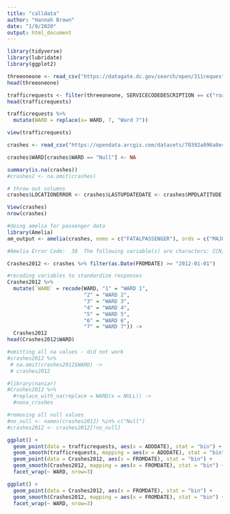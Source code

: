 ```yaml
---
title: "calldata"
author: "Hannah Brown"
date: "1/9/2020"
output: html_document
---
```


```r
library(tidyverse)
library(lubridate)
library(ggplot2)
```


```r
threeoneone <- read_csv("https://datagate.dc.gov/search/open/311requests?daterange=8years&details=true&format=csv")
head(threeoneone)

trafficrequests <- filter(threeoneone, SERVICECODEDESCRIPTION == c("roadway signs","streetlight repair investigation","pothole"))
head(trafficrequests)

trafficrequests %>% 
  mutate(WARD = replace(x= WARD, 7, "Ward 7"))

view(trafficrequests)
```

```r
crashes <- read_csv("https://opendata.arcgis.com/datasets/70392a096a8e431381f1f692aaa06afd_24.csv")

crashes$WARD[crashes$WARD == "Null"] <- NA

summary(is.na(crashes))
#crashes2 <- na.omit(crashes)

# throw out columns
crashes$LOCATIONERROR <- crashes$LASTUPDATEDATE <- crashes$MPDLATITUDE <- crashes$MPDLONGITUDE <- crashes$MPDGEOX <- crashes$MPDGEOY <- crashes$STREETSEGID <- crashes$ROADWAYSEGID <- crashes$MAR_ADDRESS <- crashes$TODATE <- crashes$FATALPASSENGER <- crashes$MAJORINJURIESPASSENGER <- crashes$UNKNOWNINJURIESPASSENGER <- NULL

View(crashes)
nrow(crashes)
```

```r
#doing amelia for passenger data
library(Amelia)
am_output <- amelia(crashes, noms = c("FATALPASSENGER"), ords = c("MAJORINJURIESPASSENGER", "MINORINJURIESPASSENGER", "UNKNOWNINJURIESPASSENGER"))

#Amelia Error Code:  38  The following variable(s) are characters: CCN, ROUTEID, ADDRESS, WARD, EVENTID, NEARESTINTROUTEID, NEARESTINTSTREETNAME, INTAPPROACHDIRECTION, BLOCKKEY, SUBBLOCKKEYYou may have wanted to set this as a ID variable to remove it from the imputation model or as an ordinal or nominal variable to be imputed.  Please set it as either and try again. 
```

```r
Crashes2012 <- crashes %>% filter(as.Date(FROMDATE) >= "2012-01-01")
```

```r
#recoding variables to standardize responses
Crashes2012 %>% 
  mutate(`WARD` = recode(WARD, "1" = "WARD 1", 
                         "2" = "WARD 2", 
                         "3" = "WARD 3",
                         "4" = "WARD 4",
                         "5" = "WARD 5",
                         "6" = "WARD 6",
                         "7" = "WARD 7")) ->
  Crashes2012
head(Crashes2012$WARD)
```

```r
#omitting all na values - did not work
#crashes2012 %>% 
 # na.omit(crashes2012$WARD) ->
 # crashes2012
```

```r
#library(naniar)
#Crashes2012 %>% 
  #replace_with_na(replace = WARD(x = NULL)) ->
  #nona_crashes
```

```r
#removing all null values
#no_null <- names(crashes2012) %in% c("Null")
#crashes2012 <- crashes2012[!no_null]
```


```r
ggplot() +
  geom_point(data = trafficrequests, aes(x = ADDDATE), stat = "bin") +
  geom_smooth(trafficrequests, mapping = aes(x = ADDDATE), stat = "bin") +
  geom_point(data = Crashes2012, aes(x = FROMDATE), stat = "bin") +
  geom_smooth(Crashes2012, mapping = aes(x = FROMDATE), stat = "bin") +
  facet_wrap(~ WARD, nrow=3)
```

```r
ggplot() +
  geom_point(data = Crashes2012, aes(x = FROMDATE), stat = "bin") +
  geom_smooth(Crashes2012, mapping = aes(x = FROMDATE), stat = "bin") +
  facet_wrap(~ WARD, nrow=3)
```


